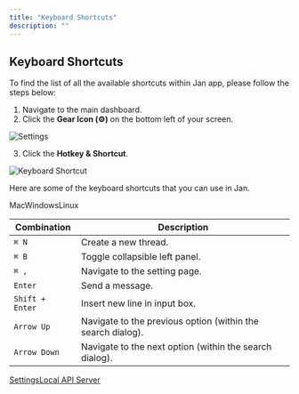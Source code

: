 ```yaml
---
title: "Keyboard Shortcuts"
description: ""
---
```


## Keyboard Shortcuts[](#keyboard-shortcuts)

To find the list of all the available shortcuts within Jan app, please follow the steps below:

1.  Navigate to the main dashboard.
2.  Click the **Gear Icon (⚙️)** on the bottom left of your screen.

  

![Settings](https://jan.ai/_next/static/media/settings.5074b3c5.png)

  

3.  Click the **Hotkey & Shortcut**.

  

![Keyboard Shortcut](https://jan.ai/_next/static/media/shortcut.cb44be0c.png)

  

Here are some of the keyboard shortcuts that you can use in Jan.

MacWindowsLinux

| Combination | Description |
| --- | --- |
| `⌘ N` | Create a new thread. |
| `⌘ B` | Toggle collapsible left panel. |
| `⌘ ,` | Navigate to the setting page. |
| `Enter` | Send a message. |
| `Shift + Enter` | Insert new line in input box. |
| `Arrow Up` | Navigate to the previous option (within the search dialog). |
| `Arrow Down` | Navigate to the next option (within the search dialog). |

[Settings](/docs/settings "Settings")[Local API Server](/docs/local-api "Local API Server")
